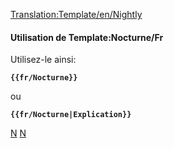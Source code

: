<noinclude>[[Translation:Template/en/Nightly]]</noinclude><noinclude>

</noinclude>
{{fr/Fenêtre de message| type  = annonce
| image =en/NightlyIcon.png| texte = <strong>Constructions de nuit</strong><br />Les fonctionnalités mentionnées dans cette section ne sont actuellement disponibles que dans les versions non en production, comme les [[fr/Archive/Community/Construction de nuit|constructions de nuit]], les bêtas ou les versions candidates. {{{1|}}}
}}
<noinclude>

====Utilisation de Template:Nocturne/Fr====
Utilisez-le ainsi:

 '''<nowiki>{{fr/Nocturne}}</nowiki>'''

ou

 '''<nowiki>{{fr/Nocturne|Explication}}</nowiki>'''

[[Category:fr/Modèles|N]][[Category:fr/Infobox|N]]</noinclude>